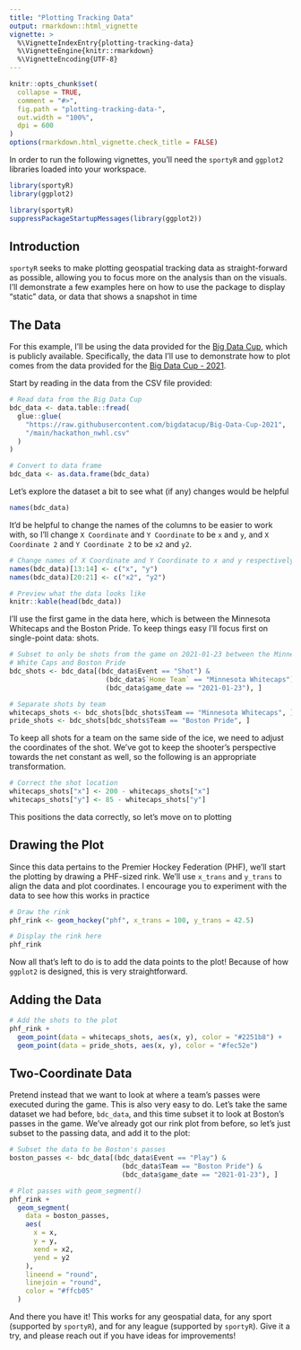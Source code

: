 ```yaml
---
title: "Plotting Tracking Data"
output: rmarkdown::html_vignette
vignette: >
  %\VignetteIndexEntry{plotting-tracking-data}
  %\VignetteEngine{knitr::rmarkdown}
  %\VignetteEncoding{UTF-8}
---
```


```r
knitr::opts_chunk$set(
  collapse = TRUE,
  comment = "#>",
  fig.path = "plotting-tracking-data-",
  out.width = "100%",
  dpi = 600
)
options(rmarkdown.html_vignette.check_title = FALSE)
```

In order to run the following vignettes, you'll need the `sportyR` and `ggplot2` libraries loaded into your workspace.

```r
library(sportyR)
library(ggplot2)
```

```r
library(sportyR)
suppressPackageStartupMessages(library(ggplot2))
```

## Introduction

`sportyR` seeks to make plotting geospatial tracking data as straight-forward as possible, allowing you to focus more on the analysis than on the visuals. I'll demonstrate a few examples here on how to use the package to display "static" data, or data that shows a snapshot in time

## The Data

For this example, I'll be using the data provided for the [Big Data Cup](https://www.stathletes.com/big-data-cup/), which is publicly available. Specifically, the data I'll use to demonstrate how to plot comes from the data provided for the [Big Data Cup - 2021](https://github.com/bigdatacup/Big-Data-Cup-2021).

Start by reading in the data from the CSV file provided:

```r
# Read data from the Big Data Cup
bdc_data <- data.table::fread(
  glue::glue(
    "https://raw.githubusercontent.com/bigdatacup/Big-Data-Cup-2021",
    "/main/hackathon_nwhl.csv"
  )
)

# Convert to data frame
bdc_data <- as.data.frame(bdc_data)
```

Let's explore the dataset a bit to see what (if any) changes would be helpful
```r
names(bdc_data)
```

It'd be helpful to change the names of the columns to be easier to work with, so I'll change `X Coordinate` and `Y Coordinate` to be `x` and `y`, and `X Coordinate 2` and `Y Coordinate 2` to be `x2` and `y2`.

```r
# Change names of X Coordinate and Y Coordinate to x and y respectively
names(bdc_data)[13:14] <- c("x", "y")
names(bdc_data)[20:21] <- c("x2", "y2")

# Preview what the data looks like
knitr::kable(head(bdc_data))
```

I'll use the first game in the data here, which is between the Minnesota Whitecaps and the Boston Pride. To keep things easy I'll focus first on single-point data: shots.

```r
# Subset to only be shots from the game on 2021-01-23 between the Minnesota
# White Caps and Boston Pride
bdc_shots <- bdc_data[(bdc_data$Event == "Shot") &
                        (bdc_data$`Home Team` == "Minnesota Whitecaps") &
                        (bdc_data$game_date == "2021-01-23"), ]

# Separate shots by team
whitecaps_shots <- bdc_shots[bdc_shots$Team == "Minnesota Whitecaps", ]
pride_shots <- bdc_shots[bdc_shots$Team == "Boston Pride", ]
```

To keep all shots for a team on the same side of the ice, we need to adjust the coordinates of the shot. We've got to keep the shooter's perspective towards the net constant as well, so the following is an appropriate transformation.

```r
# Correct the shot location
whitecaps_shots["x"] <- 200 - whitecaps_shots["x"]
whitecaps_shots["y"] <- 85 - whitecaps_shots["y"]
```

This positions the data correctly, so let's move on to plotting

## Drawing the Plot

Since this data pertains to the Premier Hockey Federation (PHF), we'll start the plotting by drawing a PHF-sized rink. We'll use `x_trans` and `y_trans` to align the data and plot coordinates. I encourage you to experiment with the data to see how this works in practice

```r
# Draw the rink
phf_rink <- geom_hockey("phf", x_trans = 100, y_trans = 42.5)

# Display the rink here
phf_rink
```

Now all that's left to do is to add the data points to the plot! Because of how `ggplot2` is designed, this is very straightforward.

## Adding the Data

```r
# Add the shots to the plot
phf_rink +
  geom_point(data = whitecaps_shots, aes(x, y), color = "#2251b8") +
  geom_point(data = pride_shots, aes(x, y), color = "#fec52e")
```

## Two-Coordinate Data

Pretend instead that we want to look at where a team's passes were executed during the game. This is also very easy to do. Let's take the same dataset we had before, `bdc_data`, and this time subset it to look at Boston's passes in the game. We've already got our rink plot from before, so let's just subset to the passing data, and add it to the plot:

```r
# Subset the data to be Boston's passes
boston_passes <- bdc_data[(bdc_data$Event == "Play") &
                            (bdc_data$Team == "Boston Pride") &
                            (bdc_data$game_date == "2021-01-23"), ]

# Plot passes with geom_segment()
phf_rink +
  geom_segment(
    data = boston_passes,
    aes(
      x = x,
      y = y,
      xend = x2,
      yend = y2
    ),
    lineend = "round",
    linejoin = "round",
    color = "#ffcb05"
  )
```

And there you have it! This works for any geospatial data, for any sport (supported by `sportyR`), and for any league (supported by `sportyR`). Give it a try, and please reach out if you have ideas for improvements!
